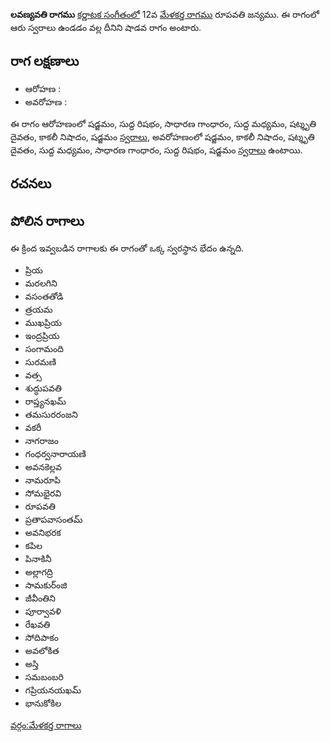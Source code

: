 {{Infobox ragam
	| name          	= లవణ్యవతి
	| synonym	    	= 
	| mela          	= 
	| chakra        	= 
	| janaka        	= 
	| type          	= శాడవ
	| arohanam      	= {{svaraC|S|R1|G2|M1|D3|N3|S'}} 
	| avarohanam    	= {{svaraC|S'|N3|D3|M1|G2|R1|S}}
	| jeeva         	=
	| chhaya        	=
	| nyasa         	=
	| vishesha      	= 
	| equivalent  		= 
}}
{{కర్ణాటక సంగీత రాగాలు}}
'''లవణ్యవతి రాగము''' [[కర్ణాటక సంగీతం]]లో 12వ [[మేళకర్త రాగము]] రూపవతి జన్యము.  ఈ రాగంలో ఆరు స్వరాలు ఉండడం వల్ల దీనిని షాడవ రాగం అంటారు.


==రాగ లక్షణాలు==


* ఆరోహణ : {{svaraC|S|R1|G2|M1|D3|N3|S'}} 
* అవరోహణ : {{svaraC|S'|N3|D3|M1|G2|R1|S}}

ఈ రాగం ఆరోహణంలో షడ్జమం, సుద్ద రిషభం, సాధారణ గాంధారం, సుద్ద మధ్యమం, షట్శృతి దైవతం, కాకలీ నిషాదం, షడ్జమం [[స్వరాలు]], అవరోహణంలో షడ్జమం, కాకలీ నిషాదం, షట్శృతి దైవతం, సుద్ద మధ్యమం, సాధారణ గాంధారం, సుద్ద రిషభం, షడ్జమం [[స్వరాలు]] ఉంటాయి.

==రచనలు==



==పోలిన రాగాలు==
ఈ క్రింద ఇవ్వబడిన రాగాలకు ఈ రాగంతో ఒక్క స్వరస్థాన భేదం ఉన్నది.
* ప్రియ
* మరలగిని
* వసంతతోడి
* త్రయమ
* ముఖప్రియ
* ఇంద్రప్రియ
* సంగామంది
* సురమణి
* వత్స
* శుద్ధుపవతి
* రాప్త్యనఖమ్
* తమసురరంజని
* వకరీ
* నాగరాజం
* గంధర్వనారాయణి
* అవనకెల్లవ
* నామరూపి
* సోమభైరవి
* రూపవతి
* ప్రతాపవాసంతమ్
* అవనిభరక
* కపిల
* పినాకినీ
* అల్లాగద్రి
* సామకుర్ంజి
* జీవీంతిని
* పూర్వావళి
* రేఖవతి
* సోదిపాకం
* అవలోకిత
* అస్తి
* సమబంబరి
* గప్రియనయఖమ్
* భానుకోకిల



[[వర్గం:మేళకర్త రాగాలు]]
